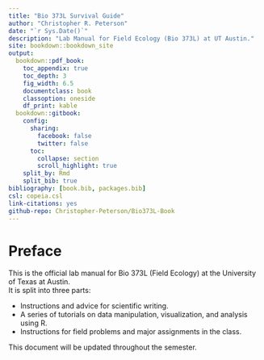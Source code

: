 ```yaml
---
title: "Bio 373L Survival Guide"
author: "Christopher R. Peterson"
date: "`r Sys.Date()`"
description: "Lab Manual for Field Ecology (Bio 373L) at UT Austin."
site: bookdown::bookdown_site
output: 
  bookdown::pdf_book:
    toc_appendix: true
    toc_depth: 3
    fig_width: 6.5
    documentclass: book
    classoption: oneside
    df_print: kable
  bookdown::gitbook:
    config:
      sharing:
        facebook: false
        twitter: false
      toc:
        collapse: section
        scroll_highlight: true
    split_by: Rmd
    split_bib: true
bibliography: [book.bib, packages.bib]
csl: copeia.csl
link-citations: yes
github-repo: Christopher-Peterson/Bio373L-Book
---
```

# Preface {-}

This is the official lab manual for Bio 373L (Field Ecology) at the University of Texas at Austin.  
It is split into three parts:

  - Instructions and advice for scientific writing.
  - A series of tutorials on data manipulation, visualization, and analysis using R.
  - Instructions for field problems and major assignments in the class.

This document will be updated throughout the semester.
